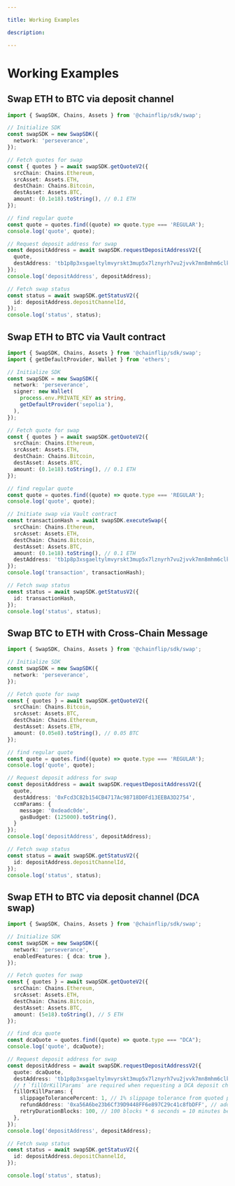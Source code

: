 ```yaml
---

title: Working Examples

description:

---
```


# Working Examples

## Swap ETH to BTC via deposit channel

```typescript copy
import { SwapSDK, Chains, Assets } from '@chainflip/sdk/swap';

// Initialize SDK
const swapSDK = new SwapSDK({
  network: 'perseverance',
});

// Fetch quotes for swap
const { quotes } = await swapSDK.getQuoteV2({
  srcChain: Chains.Ethereum,
  srcAsset: Assets.ETH,
  destChain: Chains.Bitcoin,
  destAsset: Assets.BTC,
  amount: (0.1e18).toString(), // 0.1 ETH
});

// find regular quote
const quote = quotes.find((quote) => quote.type === 'REGULAR');
console.log('quote', quote);

// Request deposit address for swap
const depositAddress = await swapSDK.requestDepositAddressV2({
  quote,
  destAddress: 'tb1p8p3xsgaeltylmvyrskt3mup5x7lznyrh7vu2jvvk7mn8mhm6clksl5k0sm',
});
console.log('depositAddress', depositAddress);

// Fetch swap status
const status = await swapSDK.getStatusV2({
  id: depositAddress.depositChannelId,
});
console.log('status', status);
```

## Swap ETH to BTC via Vault contract

```typescript copy
import { SwapSDK, Chains, Assets } from '@chainflip/sdk/swap';
import { getDefaultProvider, Wallet } from 'ethers';

// Initialize SDK
const swapSDK = new SwapSDK({
  network: 'perseverance',
  signer: new Wallet(
    process.env.PRIVATE_KEY as string,
    getDefaultProvider('sepolia'),
  ),
});

// Fetch quote for swap
const { quotes } = await swapSDK.getQuoteV2({
  srcChain: Chains.Ethereum,
  srcAsset: Assets.ETH,
  destChain: Chains.Bitcoin,
  destAsset: Assets.BTC,
  amount: (0.1e18).toString(), // 0.1 ETH
});

// find regular quote
const quote = quotes.find((quote) => quote.type === 'REGULAR');
console.log('quote', quote);

// Initiate swap via Vault contract
const transactionHash = await swapSDK.executeSwap({
  srcChain: Chains.Ethereum,
  srcAsset: Assets.ETH,
  destChain: Chains.Bitcoin,
  destAsset: Assets.BTC,
  amount: (0.1e18).toString(), // 0.1 ETH
  destAddress: 'tb1p8p3xsgaeltylmvyrskt3mup5x7lznyrh7vu2jvvk7mn8mhm6clksl5k0sm',
});
console.log('transaction', transactionHash);

// Fetch swap status
const status = await swapSDK.getStatusV2({
  id: transactionHash,
});
console.log('status', status);
```

## Swap BTC to ETH with Cross-Chain Message

```typescript copy
import { SwapSDK, Chains, Assets } from '@chainflip/sdk/swap';

// Initialize SDK
const swapSDK = new SwapSDK({
  network: 'perseverance',
});

// Fetch quote for swap
const { quotes } = await swapSDK.getQuoteV2({
  srcChain: Chains.Bitcoin,
  srcAsset: Assets.BTC,
  destChain: Chains.Ethereum,
  destAsset: Assets.ETH,
  amount: (0.05e8).toString(), // 0.05 BTC
});

// find regular quote
const quote = quotes.find((quote) => quote.type === 'REGULAR');
console.log('quote', quote);

// Request deposit address for swap
const depositAddress = await swapSDK.requestDepositAddressV2({
  quote,
  destAddress: '0xFcd3C82b154CB4717Ac98718D0Fd13EEBA3D2754',
  ccmParams: {
    message: '0xdeadc0de',
    gasBudget: (125000).toString(),
  }
});
console.log('depositAddress', depositAddress);

// Fetch swap status
const status = await swapSDK.getStatusV2({
  id: depositAddress.depositChannelId,
});
console.log('status', status);
```


## Swap ETH to BTC via deposit channel (DCA swap)

```typescript copy
import { SwapSDK, Chains, Assets } from '@chainflip/sdk/swap';

// Initialize SDK
const swapSDK = new SwapSDK({
  network: 'perseverance',
  enabledFeatures: { dca: true },
});

// Fetch quotes for swap
const { quotes } = await swapSDK.getQuoteV2({
  srcChain: Chains.Ethereum,
  srcAsset: Assets.ETH,
  destChain: Chains.Bitcoin,
  destAsset: Assets.BTC,
  amount: (5e18).toString(), // 5 ETH
});

// find dca quote
const dcaQuote = quotes.find((quote) => quote.type === "DCA");
console.log('quote', dcaQuote);

// Request deposit address for swap
const depositAddress = await swapSDK.requestDepositAddressV2({
  quote: dcaQuote,
  destAddress: 'tb1p8p3xsgaeltylmvyrskt3mup5x7lznyrh7vu2jvvk7mn8mhm6clksl5k0sm',
  // ❗ `fillOrKillParams` are required when requesting a DCA deposit channel ❗
  fillOrKillParams: {
    slippageTolerancePercent: 1, // 1% slippage tolerance from quoted price
    refundAddress: '0xa56A6be23b6Cf39D9448FF6e897C29c41c8fbDFF', // address to which assets are refunded
    retryDurationBlocks: 100, // 100 blocks * 6 seconds = 10 minutes before deposits are refunded
  },
});
console.log('depositAddress', depositAddress);

// Fetch swap status
const status = await swapSDK.getStatusV2({
  id: depositAddress.depositChannelId,
});

console.log('status', status);
```
